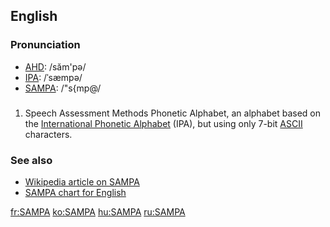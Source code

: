 ==English==
===Pronunciation===
*[[w:AHD|AHD]]: /săm'pə/
*[[w:International_Phonetic_Alphabet|IPA]]: /ˈsæmpə/
*[[w:SAMPA|SAMPA]]: /"s{mp@/

==={{acronym}}===
#Speech Assessment Methods Phonetic Alphabet, an alphabet based on the [[International Phonetic Alphabet]] (IPA), but using only 7-bit [[ASCII]] characters.

===See also===
*[[w:SAMPA|Wikipedia article on SAMPA]]
*[[w:SAMPA_chart_for_English|SAMPA chart for English]]

[[fr:SAMPA]]
[[ko:SAMPA]]
[[hu:SAMPA]]
[[ru:SAMPA]]
